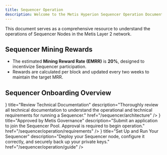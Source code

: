 ```yaml
---
title: Sequencer Operation
description: Welcome to the Metis Hyperion Sequencer Operation Documentation.
---
```



This document serves as a comprehensive resource to understand the operations of Sequencer Nodes in the Metis Layer 2 network.

## Sequencer Mining Rewards

- The estimated **Mining Reward Rate (EMRR)** is **20%**, designed to incentivize Sequencer participation.
- Rewards are calculated per block and updated every two weeks to maintain the target MRR.

## Sequencer Onboarding Overview

<Cards className="sm:grid-cols-3">
  <Card
    icon={<Tally1 />}
    title="Review Technical Documentation"
    description="Thoroughly review all technical documentation to understand the operational and technical requirements for running a Sequencer."
    href="/sequencer/architecture"
  />
  <Card
    icon={<Tally2 />}
    title="Approved by Metis Governance"
    description="Submit an application to join the Sequencer Pool. Approval is required to begin operation."
    href="/sequencer/operation/requirements"
  />
  <Card
    icon={<Tally3 />}
    title="Set Up and Run Your Sequencer"
    description="Deploy your Sequencer node, configure it correctly, and securely back up your private keys."
    href="/sequencer/operation/guide"
  />
</Cards>
